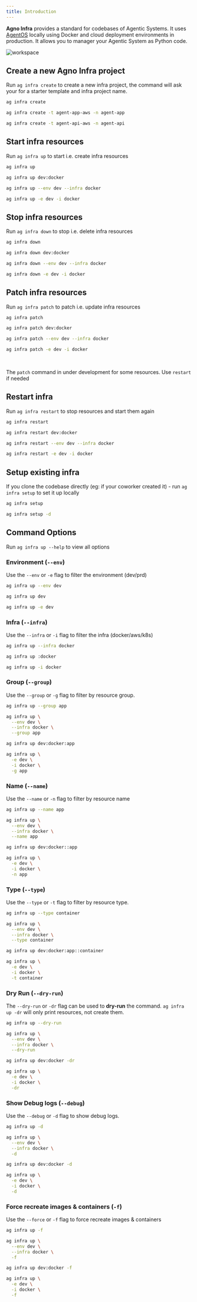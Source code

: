 ```yaml
---
title: Introduction
---
```


**Agno Infra** provides a standard for codebases of Agentic Systems. It uses [AgentOS](/agent-os/introduction) locally using Docker and cloud deployment environments in production. It allows you to manager your Agentic System as Python code.

![workspace](/images/workspace.png)

## Create a new Agno Infra project

Run `ag infra create` to create a new infra project, the command will ask your for a starter template and infra project name.

<CodeGroup>

```bash Create Infra Project
ag infra create
```

```bash Create Agent App
ag infra create -t agent-app-aws -n agent-app
```

```bash Create Agent API
ag infra create -t agent-api-aws -n agent-api
```

</CodeGroup>

## Start infra resources

Run `ag infra up` to start i.e. create infra resources

<CodeGroup>

```bash terminal
ag infra up
```

```bash shorthand
ag infra up dev:docker
```

```bash full options
ag infra up --env dev --infra docker
```

```bash short options
ag infra up -e dev -i docker
```

</CodeGroup>

## Stop infra resources

Run `ag infra down` to stop i.e. delete infra resources

<CodeGroup>

```bash terminal
ag infra down
```

```bash shorthand
ag infra down dev:docker
```

```bash full options
ag infra down --env dev --infra docker
```

```bash short options
ag infra down -e dev -i docker
```

</CodeGroup>

## Patch infra resources

Run `ag infra patch` to patch i.e. update infra resources

<CodeGroup>

```bash terminal
ag infra patch
```

```bash shorthand
ag infra patch dev:docker
```

```bash full options
ag infra patch --env dev --infra docker
```

```bash short options
ag infra patch -e dev -i docker
```

</CodeGroup>

<br />

<Note>

The `patch` command in under development for some resources. Use `restart` if needed

</Note>

## Restart infra

Run `ag infra restart` to stop resources and start them again

<CodeGroup>

```bash terminal
ag infra restart
```

```bash shorthand
ag infra restart dev:docker
```

```bash full options
ag infra restart --env dev --infra docker
```

```bash short options
ag infra restart -e dev -i docker
```

</CodeGroup>

## Setup existing infra

If you clone the codebase directly (eg: if your coworker created it) - run `ag infra setup` to set it up locally

<CodeGroup>

```bash terminal
ag infra setup
```

```bash with debug logs
ag infra setup -d
```

</CodeGroup>

## Command Options

<Note>Run `ag infra up --help` to view all options</Note>

### Environment (`--env`)

Use the `--env` or `-e` flag to filter the environment (dev/prd)

<CodeGroup>

```bash flag
ag infra up --env dev
```

```bash shorthand
ag infra up dev
```

```bash short options
ag infra up -e dev
```

</CodeGroup>

### Infra (`--infra`)

Use the `--infra` or `-i` flag to filter the infra (docker/aws/k8s)

<CodeGroup>

```bash flag
ag infra up --infra docker
```

```bash shorthand
ag infra up :docker
```

```bash short options
ag infra up -i docker
```

</CodeGroup>

### Group (`--group`)

Use the `--group` or `-g` flag to filter by resource group.

<CodeGroup>

```bash flag
ag infra up --group app
```

```bash full options
ag infra up \
  --env dev \
  --infra docker \
  --group app
```

```bash shorthand
ag infra up dev:docker:app
```

```bash short options
ag infra up \
  -e dev \
  -i docker \
  -g app
```

</CodeGroup>

### Name (`--name`)

Use the `--name` or `-n` flag to filter by resource name

<CodeGroup>

```bash flag
ag infra up --name app
```

```bash full options
ag infra up \
  --env dev \
  --infra docker \
  --name app
```

```bash shorthand
ag infra up dev:docker::app
```

```bash short options
ag infra up \
  -e dev \
  -i docker \
  -n app
```

</CodeGroup>

### Type (`--type`)

Use the `--type` or `-t` flag to filter by resource type.

<CodeGroup>

```bash flag
ag infra up --type container
```

```bash full options
ag infra up \
  --env dev \
  --infra docker \
  --type container
```

```bash shorthand
ag infra up dev:docker:app::container
```

```bash short options
ag infra up \
  -e dev \
  -i docker \
  -t container
```

</CodeGroup>

### Dry Run (`--dry-run`)

The `--dry-run` or `-dr` flag can be used to **dry-run** the command. `ag infra up -dr` will only print resources, not create them.

<CodeGroup>

```bash flag
ag infra up --dry-run
```

```bash full options
ag infra up \
  --env dev \
  --infra docker \
  --dry-run
```

```bash shorthand
ag infra up dev:docker -dr
```

```bash short options
ag infra up \
  -e dev \
  -i docker \
  -dr
```

</CodeGroup>

### Show Debug logs (`--debug`)

Use the `--debug` or `-d` flag to show debug logs.

<CodeGroup>

```bash flag
ag infra up -d
```

```bash full options
ag infra up \
  --env dev \
  --infra docker \
  -d
```

```bash shorthand
ag infra up dev:docker -d
```

```bash short options
ag infra up \
  -e dev \
  -i docker \
  -d
```

</CodeGroup>

### Force recreate images & containers (`-f`)

Use the `--force` or `-f` flag to force recreate images & containers

<CodeGroup>

```bash flag
ag infra up -f
```

```bash full options
ag infra up \
  --env dev \
  --infra docker \
  -f
```

```bash shorthand
ag infra up dev:docker -f
```

```bash short options
ag infra up \
  -e dev \
  -i docker \
  -f
```

</CodeGroup>
